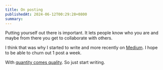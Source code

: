 ```yaml
---
title: On posting
publishedAt: 2024-06-12T00:29:28+0800
summary: 
---
```


Putting yourself out there is important. It lets people know who you are and maybe from there you get to collaborate with others. 

I think that was why I started to write and more recently on [Medium](https://blog.det.life/roadmap-to-learn-data-engineering-how-i-would-start-again-02b115d8cebe). I hope to be able to churn out 1 post a week. 

With [quantity comes quality](https://jsomers.net/blog/speed-matters). So just start writing.
